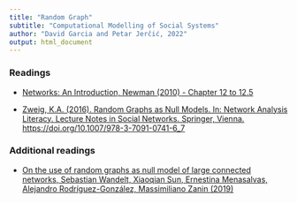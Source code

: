 ```yaml
---
title: "Random Graph"
subtitle: "Computational Modelling of Social Systems"
author: "David Garcia and Petar Jerčić, 2022"
output: html_document
---
```


### Readings

- [Networks: An Introduction, Newman (2010) - Chapter 12 to 12.5 ](https://books.google.hr/books?id=LrFaU4XCsUoC&pg=PR117&lpg=PR117&dq=networks+an+introduction+newman+chapter+12&source=bl&ots=88MpVIca3l&sig=ACfU3U3XNXovpnZEd_SUHWLjNCXh3Mq3qw&hl=en&sa=X&ved=2ahUKEwiR57PR8Jr3AhVFPewKHUDIDBcQ6AF6BAggEAM#v=onepage&q=networks%20an%20introduction%20newman%20chapter%2012&f=false)

- [Zweig, K.A. (2016). Random Graphs as Null Models. In: Network Analysis Literacy. Lecture Notes in Social Networks. Springer, Vienna. https://doi.org/10.1007/978-3-7091-0741-6_7](https://link.springer.com/chapter/10.1007/978-3-7091-0741-6_7)

### Additional readings

- [On the use of random graphs as null model of large connected networks, Sebastian Wandelt, Xiaoqian Sun, Ernestina Menasalvas, Alejandro Rodríguez-González, Massimiliano Zanin (2019)](https://www.sciencedirect.com/science/article/abs/pii/S0960077919300098)
